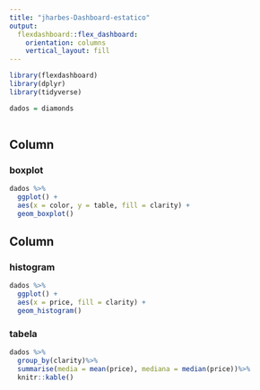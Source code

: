 ```yaml
---
title: "jharbes-Dashboard-estatico"
output: 
  flexdashboard::flex_dashboard:
    orientation: columns
    vertical_layout: fill
---
```


```r
library(flexdashboard)
library(dplyr)
library(tidyverse)

dados = diamonds
 

```

Column {data-width=650}
-----------------------------------------------------------------------

### boxplot

```r
dados %>%
  ggplot() + 
  aes(x = color, y = table, fill = clarity) +
  geom_boxplot()

```

Column {data-width=350}
-----------------------------------------------------------------------

### histogram

```r
dados %>%
  ggplot() + 
  aes(x = price, fill = clarity) +
  geom_histogram()

```

### tabela

```r
dados %>%
  group_by(clarity)%>%
  summarise(media = mean(price), mediana = median(price))%>%
  knitr::kable()
    
  

```

